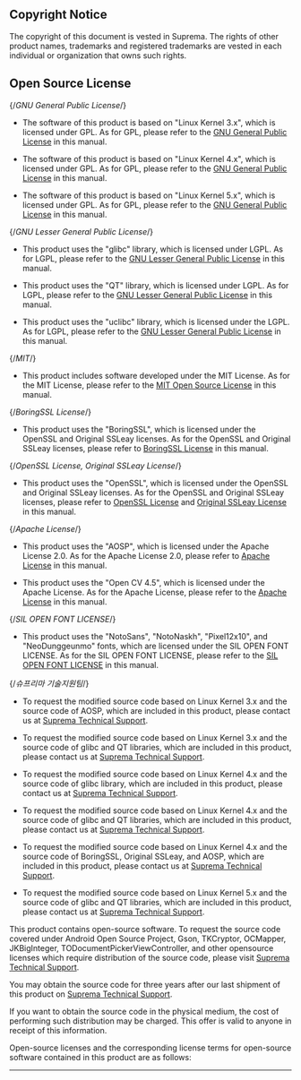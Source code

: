## Copyright Notice

The copyright of this document is vested in Suprema. The rights of other product names, trademarks and registered trademarks are vested in each individual or organization that owns such rights.

## Open Source License

{/*GNU General Public License*/}

<Include product='bioentry_p2,bioentry_R2,bioentry_w2,biostation_2,biostation_a2,biostation_l2,corestation,facestation_2,xpass_2'>

* The software of this product is based on "Linux Kernel 3.x", which is licensed under GPL. As for GPL, please refer to the [GNU General Public License](../../legal/open-source-licenses#gnu-general-public-license) in this manual.

</Include>

<Include product='biostation_3,biostation_2a,bioentry_w3,biolite_n2,facelite,facestation_f2,xstation_2'>

* The software of this product is based on "Linux Kernel 4.x", which is licensed under GPL. As for GPL, please refer to the [GNU General Public License](../../legal/open-source-licenses#gnu-general-public-license) in this manual.

</Include>

<Include product='corestation_20,door_interface'>

* The software of this product is based on "Linux Kernel 5.x", which is licensed under GPL. As for GPL, please refer to the [GNU General Public License](../../legal/open-source-licenses#gnu-general-public-license) in this manual.

</Include>

{/*GNU Lesser General Public License*/}

<Include product='biostation_3,biostation_2a,bioentry_p2,bioentry_R2,bioentry_w2,bioentry_w3,biolite_n2,biostation_2,biostation_l2,corestation,facelite,xpass_2'>

* This product uses the "glibc" library, which is licensed under LGPL. As for LGPL, please refer to the [GNU Lesser General Public License](../../legal/open-source-licenses#gnu-lesser-general-public-license) in this manual.

</Include>

<Include product='bioentry_p2,bioentry_R2,bioentry_w2,biolite_n2,biostation_2,biostation_l2,corestation,facelite,xpass_2'>

* This product uses the "QT" library, which is licensed under LGPL. As for LGPL, please refer to the [GNU Lesser General Public License](../../legal/open-source-licenses#gnu-lesser-general-public-license) in this manual.

</Include>

<Include product='corestation_20,door_interface'>

* This product uses the "uclibc" library, which is licensed under the LGPL. As for LGPL, please refer to the [GNU Lesser General Public License](../../legal/open-source-licenses#gnu-lesser-general-public-license) in this manual.

</Include>

{/*MIT*/}

<Include product='xpass_d2,corestation_20,input_module'>

* This product includes software developed under the MIT License. As for the MIT License, please refer to the [MIT Open Source License](../../legal/open-source-licenses#the-mit-license) in this manual.

</Include>

{/*BoringSSL License*/}

<Include product='facestation_f2,xstation_2'>

* This product uses the "BoringSSL", which is licensed under the OpenSSL and Original SSLeay licenses. As for the OpenSSL and Original SSLeay licenses, please refer to [BoringSSL License](../../legal/#) in this manual.

</Include>

{/*OpenSSL License, Original SSLeay License*/}

<Include product='biostation_3,biostation_2a,bioentry_p2,bioentry_R2,bioentry_w2,bioentry_w3,biolite_n2,biostation_2,biostation_a2,biostation_l2,corestation_20,corestation,door_interface,facelite,facestation_2,facestation_f2,xpass_2,xstation_2'>

* This product uses the "OpenSSL", which is licensed under the OpenSSL and Original SSLeay licenses. As for the OpenSSL and Original SSLeay licenses, please refer to [OpenSSL License](../../legal/open-source-licenses#openssl-license) and [Original SSLeay License](../../legal/open-source-licenses#original-ssleay-license) in this manual.

</Include>

{/*Apache License*/}

<Include product='biostation_a2,facestation_2,facestation_f2,xstation_2'>

* This product uses the "AOSP", which is licensed under the Apache License 2.0. As for the Apache License 2.0, please refer to [Apache License](../../legal/open-source-licenses#apache-license) in this manual.

</Include>

<Include product='bioentry_w3'>

* This product uses the "Open CV 4.5", which is licensed under the Apache License. As for the Apache License, please refer to the [Apache License](../../legal/open-source-licenses#apache-license) in this manual.

</Include>

{/*SIL OPEN FONT LICENSE*/}

<Include product='bioentry_w3'>

* This product uses the "NotoSans", "NotoNaskh", "Pixel12x10", and "NeoDunggeunmo" fonts, which are licensed under the SIL OPEN FONT LICENSE. As for the SIL OPEN FONT LICENSE, please refer to the [SIL OPEN FONT LICENSE](../../legal/open-source-licenses#sil-open-font-license) in this manual.

</Include>

{/*슈프리마 기술지원팀*/}

<Include product='biostation_a2,facestation_2'>

* To request the modified source code based on Linux Kernel 3.x and the source code of AOSP, which are included in this product, please contact us at [Suprema Technical Support](https://support.supremainc.com/).

</Include>

<Include product='bioentry_p2,bioentry_R2,bioentry_w2,biostation_2,biostation_l2,corestation,xpass_2'>

* To request the modified source code based on Linux Kernel 3.x and the source code of glibc and QT libraries, which are included in this product, please contact us at [Suprema Technical Support](https://support.supremainc.com/).

</Include>

<Include product='biostation_3,biostation_2a,bioentry_w3'>

* To request the modified source code based on Linux Kernel 4.x and the source code of glibc library, which are included in this product, please contact us at [Suprema Technical Support](https://support.supremainc.com/).

</Include>

<Include product='biolite_n2,facelite'>

* To request the modified source code based on Linux Kernel 4.x and the source code of glibc and QT libraries, which are included in this product, please contact us at [Suprema Technical Support](https://support.supremainc.com/).

</Include>

<Include product='facestation_f2,xstation_2'>

* To request the modified source code based on Linux Kernel 4.x and the source code of BoringSSL, Original SSLeay, and AOSP, which are included in this product, please contact us at [Suprema Technical Support](https://support.supremainc.com/).

</Include>

<Include product='corestation_20,door_interface'>

* To request the modified source code based on Linux Kernel 5.x and the source code of glibc and QT libraries, which are included in this product, please contact us at [Suprema Technical Support](https://support.supremainc.com/).

</Include>

<Include product='device_manager'>

This product contains open-source software. To request the source code covered under Android Open Source Project, Gson, TKCryptor, OCMapper, JKBigInteger, TODocumentPickerViewController, and other opensource licenses which require distribution of the source code, please visit [Suprema Technical Support](https://support.supremainc.com/).

You may obtain the source code for three years after our last shipment of this product on [Suprema Technical Support](https://support.supremainc.com/).

If you want to obtain the source code in the physical medium, the cost of performing such distribution may be charged. This offer is valid to anyone in receipt of this information.

Open-source licenses and the corresponding license terms for open-source software contained in this product are as follows:


<Android/>

---

<Ios/>

</Include>